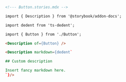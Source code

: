 ```md
<!--- Button.stories.mdx -->

import { Description } from '@storybook/addon-docs';

import dedent from 'ts-dedent';

import { Button } from './Button';

<Description of={Button} />

<Description markdown={dedent`

## Custom description

Insert fancy markdown here.
`}/>
```
